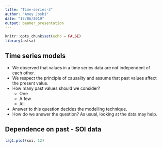 ```yaml
---
title: "Time-series-3"
author: "Amey Joshi"
date: "17/06/2019"
output: beamer_presentation
---
```


```r
knitr::opts_chunk$set(echo = FALSE)
library(astsa)
```

## Time series models
- We observed that values in a time series data are not independent of each other.
- We respect the principle of causality and assume that past values affect the
present value.
- How many past values should we consider?
  - One
  - A few
  - All
- Answer to this question decides the modelling technique.
- How do we answer the question? As usual, looking at the data may help.

## Dependence on past - SOI data
```r
lag1.plot(soi, 12)
```

